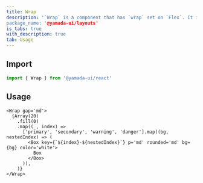 ```yaml
---
title: Wrap
description: '`Wrap` is a component that has `wrap` set on `Flex`. It inherits convenient style shorthand from `Flex`.
package_name: '@yamada-ui/layouts'
is_tabs: true
with_description: true
tab: Usage
---
```


## Import

```ts
import { Wrap } from '@yamada-ui/react'
```

## Usage

```tsx
<Wrap gap='md'>
  {Array(20)
    .fill(0)
    .map((_, index) =>
      ['primary', 'secondary', 'warning', 'danger'].map((bg, nestedIndex) => (
        <Box key={`${index}-${nestedIndex}`} p='md' rounded='md' bg={bg} color='white'>
          Box
        </Box>
      )),
    )}
</Wrap>
```
